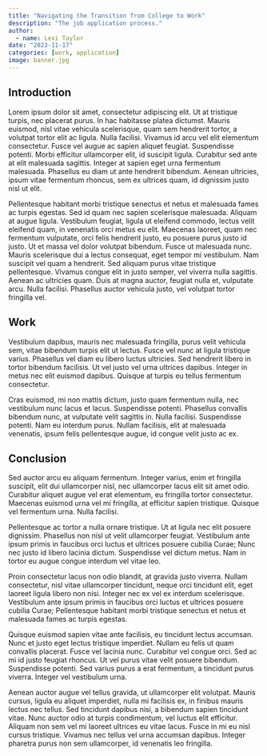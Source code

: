 ```yaml
---
title: "Navigating the Transition from College to Work"
description: "The job application process."
author:
  - name: Lexi Taylor
date: "2023-11-17"
categories: [work, application]
image: banner.jpg
---
```


## Introduction

Lorem ipsum dolor sit amet, consectetur adipiscing elit. Ut at tristique turpis, nec placerat purus. In hac habitasse platea dictumst. Mauris euismod, nisl vitae vehicula scelerisque, quam sem hendrerit tortor, a volutpat tortor elit ac ligula. Nulla facilisi. Vivamus id arcu vel elit elementum consectetur. Fusce vel augue ac sapien aliquet feugiat. Suspendisse potenti. Morbi efficitur ullamcorper elit, id suscipit ligula. Curabitur sed ante at elit malesuada sagittis. Integer at sapien eget urna fermentum malesuada. Phasellus eu diam ut ante hendrerit bibendum. Aenean ultricies, ipsum vitae fermentum rhoncus, sem ex ultrices quam, id dignissim justo nisl ut elit.

Pellentesque habitant morbi tristique senectus et netus et malesuada fames ac turpis egestas. Sed id quam nec sapien scelerisque malesuada. Aliquam at augue ligula. Vestibulum feugiat, ligula ut eleifend commodo, lectus velit eleifend quam, in venenatis orci metus eu elit. Maecenas laoreet, quam nec fermentum vulputate, orci felis hendrerit justo, eu posuere purus justo id justo. Ut et massa vel dolor volutpat bibendum. Fusce ut malesuada nunc. Mauris scelerisque dui a lectus consequat, eget tempor mi vestibulum. Nam suscipit vel quam a hendrerit. Sed aliquam purus vitae tristique pellentesque. Vivamus congue elit in justo semper, vel viverra nulla sagittis. Aenean ac ultricies quam. Duis at magna auctor, feugiat nulla et, vulputate arcu. Nulla facilisi. Phasellus auctor vehicula justo, vel volutpat tortor fringilla vel.

## Work

Vestibulum dapibus, mauris nec malesuada fringilla, purus velit vehicula sem, vitae bibendum turpis elit ut lectus. Fusce vel nunc at ligula tristique varius. Phasellus vel diam eu libero luctus ultricies. Sed hendrerit libero in tortor bibendum facilisis. Ut vel justo vel urna ultrices dapibus. Integer in metus nec elit euismod dapibus. Quisque at turpis eu tellus fermentum consectetur.

Cras euismod, mi non mattis dictum, justo quam fermentum nulla, nec vestibulum nunc lacus et lacus. Suspendisse potenti. Phasellus convallis bibendum nunc, at vulputate velit sagittis in. Nulla facilisi. Suspendisse potenti. Nam eu interdum purus. Nullam facilisis, elit at malesuada venenatis, ipsum felis pellentesque augue, id congue velit justo ac ex.

## Conclusion

Sed auctor arcu eu aliquam fermentum. Integer varius, enim et fringilla suscipit, elit dui ullamcorper nisl, nec ullamcorper lacus elit sit amet odio. Curabitur aliquet augue vel erat elementum, eu fringilla tortor consectetur. Maecenas euismod urna vel mi fringilla, at efficitur sapien tristique. Quisque vel fermentum urna. Nulla facilisi.

Pellentesque ac tortor a nulla ornare tristique. Ut at ligula nec elit posuere dignissim. Phasellus non nisl ut velit ullamcorper feugiat. Vestibulum ante ipsum primis in faucibus orci luctus et ultrices posuere cubilia Curae; Nunc nec justo id libero lacinia dictum. Suspendisse vel dictum metus. Nam in tortor eu augue congue interdum vel vitae leo.

Proin consectetur lacus non odio blandit, at gravida justo viverra. Nullam consectetur, nisl vitae ullamcorper tincidunt, neque orci tincidunt elit, eget laoreet ligula libero non nisi. Integer nec ex vel ex interdum scelerisque. Vestibulum ante ipsum primis in faucibus orci luctus et ultrices posuere cubilia Curae; Pellentesque habitant morbi tristique senectus et netus et malesuada fames ac turpis egestas.

Quisque euismod sapien vitae ante facilisis, eu tincidunt lectus accumsan. Nunc et justo eget lectus tristique imperdiet. Nullam eu felis ut quam convallis placerat. Fusce vel lacinia nunc. Curabitur vel congue orci. Sed ac mi id justo feugiat rhoncus. Ut vel purus vitae velit posuere bibendum. Suspendisse potenti. Sed varius purus a erat fermentum, a tincidunt purus viverra. Integer vel vestibulum urna.

Aenean auctor augue vel tellus gravida, ut ullamcorper elit volutpat. Mauris cursus, ligula eu aliquet imperdiet, nulla mi facilisis ex, in finibus mauris lectus nec tellus. Sed tincidunt dapibus nisi, a bibendum sapien tincidunt vitae. Nunc auctor odio at turpis condimentum, vel luctus elit efficitur. Aliquam non sem vel mi laoreet ultrices eu vitae lacus. Fusce in mi eu nisl cursus tristique. Vivamus nec tellus vel urna accumsan dapibus. Integer pharetra purus non sem ullamcorper, id venenatis leo fringilla.